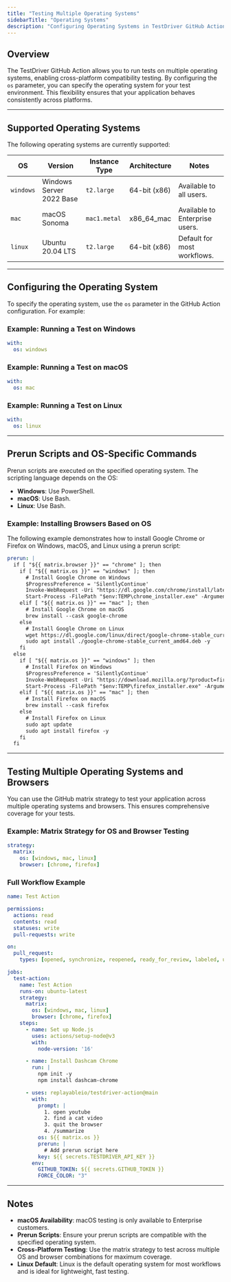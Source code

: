 ```yaml
---
title: "Testing Multiple Operating Systems"
sidebarTitle: "Operating Systems"
description: "Configuring Operating Systems in TestDriver GitHub Action"
---
```


## Overview
The TestDriver GitHub Action allows you to run tests on multiple operating systems, enabling cross-platform compatibility testing. By configuring the `os` parameter, you can specify the operating system for your test environment. This flexibility ensures that your application behaves consistently across platforms.

---

## Supported Operating Systems
The following operating systems are currently supported:

| OS       | Version                  | Instance Type | Architecture   | Notes                          |
|----------|--------------------------|---------------|----------------|--------------------------------|
| `windows`| Windows Server 2022 Base| `t2.large`    | 64-bit (x86)   | Available to all users.        |
| `mac`    | macOS Sonoma             | `mac1.metal`  | x86_64_mac     | Available to Enterprise users. |
| `linux`  | Ubuntu 20.04 LTS         | `t2.large`    | 64-bit (x86)   | Default for most workflows.    |

---

## Configuring the Operating System
To specify the operating system, use the `os` parameter in the GitHub Action configuration. For example:

### Example: Running a Test on Windows
```yaml
with:
  os: windows
```

### Example: Running a Test on macOS
```yaml
with:
  os: mac
```

### Example: Running a Test on Linux
```yaml
with:
  os: linux
```

---

## Prerun Scripts and OS-Specific Commands
Prerun scripts are executed on the specified operating system. The scripting language depends on the OS:
- **Windows**: Use PowerShell.
- **macOS**: Use Bash.
- **Linux**: Use Bash.

### Example: Installing Browsers Based on OS
The following example demonstrates how to install Google Chrome or Firefox on Windows, macOS, and Linux using a prerun script:

```yaml
prerun: |
  if [ "${{ matrix.browser }}" == "chrome" ]; then
    if [ "${{ matrix.os }}" == "windows" ]; then
      # Install Google Chrome on Windows
      $ProgressPreference = 'SilentlyContinue'
      Invoke-WebRequest -Uri "https://dl.google.com/chrome/install/latest/chrome_installer.exe" -OutFile "$env:TEMP\chrome_installer.exe"
      Start-Process -FilePath "$env:TEMP\chrome_installer.exe" -ArgumentList "/silent", "/install" -Wait
    elif [ "${{ matrix.os }}" == "mac" ]; then
      # Install Google Chrome on macOS
      brew install --cask google-chrome
    else
      # Install Google Chrome on Linux
      wget https://dl.google.com/linux/direct/google-chrome-stable_current_amd64.deb
      sudo apt install ./google-chrome-stable_current_amd64.deb -y
    fi
  else
    if [ "${{ matrix.os }}" == "windows" ]; then
      # Install Firefox on Windows
      $ProgressPreference = 'SilentlyContinue'
      Invoke-WebRequest -Uri "https://download.mozilla.org/?product=firefox-latest&os=win64&lang=en-US" -OutFile "$env:TEMP\firefox_installer.exe"
      Start-Process -FilePath "$env:TEMP\firefox_installer.exe" -ArgumentList "/S" -Wait
    elif [ "${{ matrix.os }}" == "mac" ]; then
      # Install Firefox on macOS
      brew install --cask firefox
    else
      # Install Firefox on Linux
      sudo apt update
      sudo apt install firefox -y
    fi
  fi
```

---

## Testing Multiple Operating Systems and Browsers
You can use the GitHub matrix strategy to test your application across multiple operating systems and browsers. This ensures comprehensive coverage for your tests.

### Example: Matrix Strategy for OS and Browser Testing
```yaml
strategy:
  matrix:
    os: [windows, mac, linux]
    browser: [chrome, firefox]
```

### Full Workflow Example
```yaml
name: Test Action

permissions:
  actions: read
  contents: read
  statuses: write
  pull-requests: write

on:
  pull_request:
    types: [opened, synchronize, reopened, ready_for_review, labeled, unlabeled]

jobs:
  test-action:
    name: Test Action
    runs-on: ubuntu-latest
    strategy:
      matrix:
        os: [windows, mac, linux]
        browser: [chrome, firefox]
    steps:
      - name: Set up Node.js
        uses: actions/setup-node@v3
        with:
          node-version: '16'

      - name: Install Dashcam Chrome
        run: |
          npm init -y
          npm install dashcam-chrome

      - uses: replayableio/testdriver-action@main
        with:
          prompt: |
            1. open youtube
            2. find a cat video
            3. quit the browser
            4. /summarize
          os: ${{ matrix.os }}
          prerun: |
            # Add prerun script here
          key: ${{ secrets.TESTDRIVER_API_KEY }}
        env:
          GITHUB_TOKEN: ${{ secrets.GITHUB_TOKEN }}
          FORCE_COLOR: "3"
```

---

## Notes
- **macOS Availability**: macOS testing is only available to Enterprise customers.
- **Prerun Scripts**: Ensure your prerun scripts are compatible with the specified operating system.
- **Cross-Platform Testing**: Use the matrix strategy to test across multiple OS and browser combinations for maximum coverage.
- **Linux Default**: Linux is the default operating system for most workflows and is ideal for lightweight, fast testing.
```
